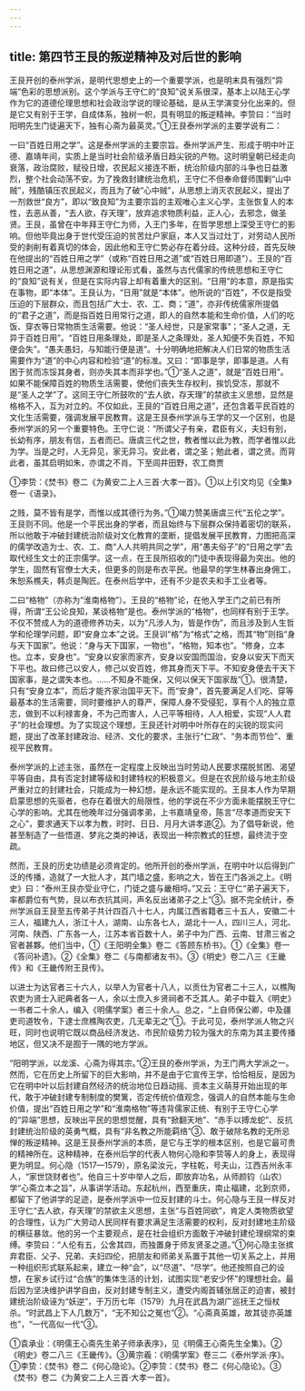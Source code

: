 ```yaml
---
---
---
```

title: 第四节王艮的叛逆精神及对后世的影响
---



王艮开创的泰州学派，是明代思想史上的一个重要学派，也是明末具有强烈“异端”色彩的思想派别。这个学派与王守仁的“良知”说关系很深，基本上以陆王心学作为它的道德伦理思想和社会政治学说的理论基础，是从王学演变分化出来的。但是它又有别于王学，自成体系，独树一帜，具有明显的叛逆精神。李贽曰：“当时阳明先生门徒遍天下，独有心斋为最英灵。”①王艮泰州学派的主要学说有二：

一曰“百姓日用之学”。这是泰州学派的主要宗旨。泰州学派产生、形成于明中叶正德、嘉靖年间，实质上是当时社会阶级矛盾日趋尖锐的产物。这时明皇朝已经走向衰落，政治腐败，赋役日增，农民起义接连不断，统治阶级内部的斗争也日益激烈，整个社会动荡不安。为了挽救封建统治危机，王守仁不但奉命督师围剿“山中贼”，残酷镇压农民起义，而且为了破“心中贼”，从思想上消灭农民起义，提出了一剂救世“良方”，即以“致良知”为主要宗旨的主观唯心主义心学，主张恢复人的本性，去恶从善，“去人欲，存天理”，放弃追求物质利益，正人心，去邪念，做圣贤。王艮，虽曾在中年拜王守仁为师，入王门多年，在哲学思想上深受王守仁的影响。但他毕竟出身于世代受压迫的贫苦灶户家庭，本人又当过灶丁，对劳动人民所受的剥削有着真切的体会，因此他和王守仁势必存在着分歧。这种分歧，首先反映在他提出的“百姓日用之学”（或称“百姓日用之道”或“百姓日用即道”）。王艮的“百姓日用之道”，从思想渊源和理论形式看，虽然与古代儒家的传统思想和王守仁的“良知”说有关，但是在实际内容上却有着重大的区别。“日用”的本意，原是指实在事物，即“本体”。王艮认为，“日用”就是“本体”。他所说的“百姓”，不仅是指受压迫的下层群众，而且包括广大士、农、工、商；“道”，亦非传统儒家所提倡的“君子之道”，而是指百姓日用常行之道，即人的自然本能和生命价值，人们的吃饭、穿衣等日常物质生活需要。他说：“圣人经世，只是家常事”；“圣人之道，无异于百姓日用”。“百姓日用条理处，即是圣人之条理处，圣人知便不失百姓，不知便会失”。“愚夫愚妇，与知能行便是道”。十分明确地把解决人们日常的物质生活需要作为“道”的中心内容和检验“道”的标准。又曰：“即事是学，即事是道。人有困于贫而冻馁其身者，则亦失其本而非学也。”①“圣人之道”，就是“百姓日用”。如果不能保障百姓的物质生活需要，使他们丧失生存权利，挨饥受冻，那就不是“圣人之学”了。这同王守仁所鼓吹的“去人欲，存天理”的禁欲主义思想，显然是格格不入，互为对立的。不仅如此，王艮的“百姓日用之道”，还包含着平民百姓的文化生活需要，强调发展平民教育。这是王艮泰州学派与王学的又一个区别，也是泰州学派的另一个重要特色。王守仁说：“所谓父子有亲，君臣有义，夫妇有别，长幼有序，朋友有信，五者而已。唐虞三代之世，教者惟以此为教，而学者惟以此为学。当是之时，人无异见，家无异习。安此者，谓之圣；勉此者，谓之贤。而背此者，虽其启明如朱，亦谓之不肖。下至闾井田野，农工商贾

①李贽：《焚书》卷二《为黄安二上人三首·大孝一首》。①以上引文均见《全集》卷一《语录》。

之贱，莫不皆有是学，而惟以成其德行为务。”①竭力赞美唐虞三代“五伦之学”。王艮则不同。他是一个平民出身的学者，而且始终与下层群众保持着密切的联系，所以他敢于冲破封建统治阶级对文化教育的垄断，提倡发展平民教育，力图把高深的儒学改造为士、农、工、商“人人共明共同之学”，用“愚夫俗子”的“日用之学”去取代经生文士的正宗儒学。这一点，在王艮所招收的门徒中表现得最为突出。他的学生，固然有官僚士大夫，但更多的则是布衣平民。他最早的学生林春出身佣工，朱恕系樵夫，韩贞是陶匠。在泰州后学中，还有不少是农夫和手工业者等。

二曰“格物”（亦称为“淮南格物”）。王艮的“格物”论，在他入学王门之前已有所得，所谓“王公论良知，某谈格物”是也。泰州学派的“格物”，也同样有别于王学。不仅不赞成人为的道德修养功夫，以为“凡涉人为，皆是作伪”，而且涉及到人生哲学和伦理学问题，即“安身立本”之说。王艮训“格”为“格式”之格，而其“物”则指“身与天下国家”。他说：“身与天下国家，一物也”，“格物，知本也”。“修身，立本也。立本，安身也”。“安身以安家而家齐，安身以安国而国治，安身以安天下而天下平也。故曰修己以安人，修己以安百姓，修其身而天下平。不知安身便去干天下国家事，是之谓失本也。……不知身不能保，又何以保天下国家哉”①。很清楚，只有“安身立本”，而后才能齐家治国平天下。而“安身”，首先要满足人们吃、穿等最基本的生活需要，同时要维护人的尊严，保障人身不受侵犯，享有个人的独立意志，做到不以利禄害身，不为己而害人，人己平等相待，人人相爱，实现“人人君子”的社会理想。为了实现这个理想，王艮还针对明中叶所存在的尖锐的现实问题，提出了改革封建政治、经济、文化的要求，主张行“仁政”、“务本而节俭”、重视平民教育。

泰州学派的上述主张，虽然在一定程度上反映出当时劳动人民要求摆脱贫困、渴望平等自由，具有否定封建等级和封建特权的积极意义。但是在农民阶级与地主阶级严重对立的封建社会，只能成为一种幻想，是永远不能实现的。王艮本人作为早期启蒙思想的先驱者，也存在着很大的局限性，他的学说在不少方面未能摆脱王守仁心学的影响。尤其在他晚年过分强调孝弟，上书嘉靖皇帝，陈言“尽孝道而安天下之心”，要求通天下以孝为教，时时、日日、月月大讲孝道②。为了倡导新说，他甚至制造了一些悟道、梦兆之类的神话，表现出一种宗教式的狂想，最终流于空疏。

然而，王艮的历史功绩是必须肯定的。他所开创的泰州学派，在明中叶以后得到广泛的传播，造就了一大批人才，其门墙之盛，影响之大，皆在王门各派之上。《明史》曰：“泰州王艮亦受业守仁，门徒之盛与畿相埒。”又云：王守仁“弟子遍天下，率都爵位有气势，艮以布衣抗其间，声名反出诸弟子之上”③。据不完全统计，泰州学派自王艮至五传弟子共计四百八十七人，内属江西省籍者三十五人，安徽二十三人，福建九人，浙江十人，湖南、山东各七人，湖北十一人，四川三人，河北、河南、陕西、广东各一人，江苏本省百数十人，弟子中为广西、云南、甘肃三省之官者甚夥。他们当中，①《王阳明全集》卷二《答顾东桥书》。①《全集》卷一《答问补遗》。②《全集》卷二《与南都诸友书》。③《明史》卷二八三《王畿传》和《王畿传附王艮传》。

以进士为达官者三十六人，以举人为官者十八人，以贡仕为官者二十三人，以樵陶农吏为贤士入祀典者各一人，余以士庶入乡贤祠者不乏其人。弟子中载入《明史》一书者二十余人，编入《明儒学案》者三十余人。总之，“上自师保公卿，中及疆吏司道牧令，下逮士庶樵陶农吏，几无辈无之”①。于此可见，泰州学派人物之兴旺，同时也说明它既以商品经济发达、市民阶级势力较为强大的东南为其主要传播地区，但又决不是囿于一隅的地方学派。

“阳明学派，以龙溪、心斋为得其宗。”②王艮的泰州学派，为王门两大学派之一。然而，它在历史上所留下的巨大影响，并不是由于它宣传王学，恰恰相反，是因为它在明中叶以后封建自然经济的统治地位日趋动摇、资本主义萌芽开始出现的年代，敢于冲破封建专制制度的樊篱，否定传统价值观念，强调人的自然本能与生命价值，提出“百姓日用之学”和“淮南格物”等违背儒家正统、有别于王守仁心学的“异端”思想，反映出平民的思想觉醒，具有“掀翻天地”、“赤手以搏龙蛇”、反抗封建统治阶级的英勇气概，具有“非名教之所能羁络”③、敢于破除名教的无所忌惮的叛逆精神。这是王艮泰州学派的本质，是它与王学的根本区别，也是它最可贵的精神所在。这种精神，在泰州后学的代表人物何心隐和李贽等人的身上，表现得更为明显。何心隐（1517—1579），原名梁汝元，字柱乾，号夫山，江西吉州永丰人，“家世饶财者也”。他自三十岁中举人之后，即放弃功名，从师颜钧（山农）学“心斋立本之旨”，从事讲学活动。东起杭州，西至重庆，南止福建，北到京师，都留下了他讲学的足迹，是泰州学派中一位反封建的斗士。何心隐与王艮一样反对王守仁“去人欲，存天理”的禁欲主义思想，主张“与百姓同欲”，肯定人类物质欲望的合理性，认为广大劳动人民同样有要求满足生活需要的权利，反对封建地主阶级的横征暴敛。他的另一个主要观点，是在社会组织方面敢于冲破封建伦理纲常的束缚。李贽曰：“人伦有五，公舍其四，而独置身于师友贤圣之道。”①何心隐主张摈弃君臣、父子、兄弟、夫妇四伦，把朋友和师弟关系置于其他一切关系之上，并用一种组织形式联系起来，建立一种“会”，以“尽道”、“尽学”。他还按照自己的设想，在家乡试行过“合族”的集体生活的计划，试图实现“老安少怀”的理想社会。最后因为坚决维护讲学自由，反对封建专制主义，遭受内阁首辅张居正的迫害，被封建统治阶级诬为“妖逆”，于万历七年（1579）九月在武昌为湖广巡抚王之恒杖杀。“时武昌上下人几数万”，“无不知公之冤也”②。“心斋真英雄，故其徒亦英雄也”，“一代高似一代”③。

①袁承业：《明儒王心斋先生弟子师承表序》，见《明儒王心斋先生全集》。②《明史》卷二八三《王畿传》。③黄宗羲：《明儒学案》卷三二《泰州学派·序》。①李贽：《焚书》卷二《何心隐论》。②李贽：《焚书》卷二《何心隐论》。③《焚书》卷二《为黄安二上人三首·大孝一首》。